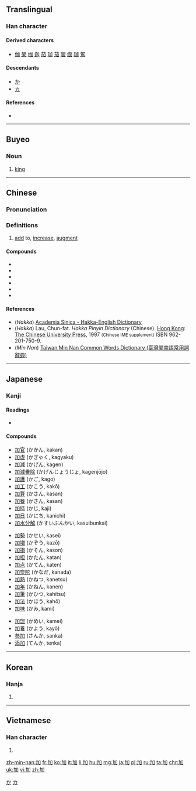 {{also|另}}
==Translingual==
{{stroke order|strokes=5}}

===Han character===
{{Han char|rn=19|rad=力|as=03|sn=5|four=4600<sub>0</sub>|canj=大尸口 (KSR)|ids=⿰[[力]][[口]]}}

====Derived characters====
* [[伽]] [[架]] [[枷]] [[迦]] [[茄]] [[珈]] [[笳]] [[袈]] [[痂]] [[跏]] [[駕]]

====Descendants====
* [[か]]
* [[カ]]

====References====
* {{Han ref|kx=0146.130|dkj=02297|dj=0329.020|hdz=10366.010|uh=52A0|ud=21152|bh=A55B|bd=42331}}

[[Category:Han characters from which hiragana were derived|か]]
[[Category:Han characters from which katakana were derived|カ]]

----

==Buyeo==
===Noun===
{{head|xpy|noun|tr=ga}}
# [[king]]

----

==Chinese==
{{zh-forms}}

===Pronunciation===
{{zh-pron
|m=jiā
|ma=y
|c=gaa1
|h=pfs=ka;hpy=ga1
|mn=ke/ka
|mn_note=ke - vernacular, ka - literary
|w=1ka
|mc=y
|oc=y
|cat=v
}}

===Definitions===
{{zh-hanzi}}

# [[add]] to, [[increase]], [[augment]]

====Compounds====
{{der-top}}
* {{zh-l|加倍|tr=jiābèi}}
* {{zh-l|加護病房|tr=jiā hù bìngfáng}}
* {{zh-l|加蓬|tr=Jiāpéng}}
* {{zh-l|加強|tr=jiāqiáng}}
* {{zh-l|加油|tr=jiāyóu}}
* {{zh-l|加油站|tr=jiāyóuzhàn}}
{{der-bottom}}

====References====
*(''Hakka'') [http://minhakka.ling.sinica.edu.tw/bkg/hakyin/search.php?DETAIL=1&LIMIT=id=10283&dbname=su_tian_1&graph=2 Academia Sinica - Hakka-English Dictionary]
*(''Hakka'') Lau, Chun-fat. ''Hakka Pinyin Dictionary'' (Chinese). [[Hong Kong]]: [[w:Chinese University of Hong Kong|The Chinese University Press]], 1997 <small>(Chinese IME supplement)</small> ISBN 962-201-750-9.
*(''Min Nan'') [http://twblg.dict.edu.tw/holodict_new/result_detail.jsp?n_no=1393&curpage=1&sample=%E5%8A%A0&radiobutton=1&querytarget=1&limit=20&pagenum=2&rowcount=40 Taiwan Min Nan Common Words Dictionary (臺灣閩南語常用詞辭典)]

----

==Japanese==

===Kanji===
{{ja-kanji|grade=4|rs=力03}}

====Readings====
* {{ja-readings|goon=[[け]] (ke)|kanon=[[か]] (ka)|kun=[[くわえる]] (kuwaeru), [[くわわる]] (kuwawaru)}}

====Compounds====
{{der-top}}
{{top3}}
* [[加官]] (かかん, kakan)
* [[加虐]] (かぎゃく, kagyaku)
* [[加減]] (かげん, kagen)
* [[加減乗除]] (かげんじょうじょ, kagenjōjo)
* [[加護]] (かご, kago)
* [[加工]] (かこう, kakō)
* [[加算]] (かさん, kasan)
* [[加餐]] (かさん, kasan)
* [[加持]] (かじ, kaji)
* [[加日]] (かにち, kanichi)
* [[加水分解]] (かすいぶんかい, kasuibunkai)
{{mid3}}
* [[加勢]] (かせい, kasei)
* [[加増]] (かぞう, kazō)
* [[加損]] (かそん, kason)
* [[加担]] (かたん, katan)
* [[加点]] (かてん, katen)
* [[加奈陀]] (かなだ, kanada)
* [[加熱]] (かねつ, kanetsu)
* [[加年]] (かねん, kanen)
* [[加筆]] (かひつ, kahitsu)
* [[加法]] (かほう, kahō)
* [[加味]] (かみ, kami)
{{mid3}}
* [[加盟]] (かめい, kamei)
* [[加養]] (かよう, kayō)
* [[参加]] (さんか, sanka)
* [[添加]] (てんか, tenka)
{{bottom}}
{{der-bottom}}

----

==Korean==

===Hanja===
{{ko-hanja|hangeul=[[가]]|mr=ka}}

# {{defn|lang=ko|sort=力03}}

----

==Vietnamese==

===Han character===
{{vi-hantu|[[gia]], [[chơ]]|rs=力03}}

# {{defn|lang=vi|sort=力03}}

[[zh-min-nan:加]]
[[fr:加]]
[[ko:加]]
[[it:加]]
[[li:加]]
[[hu:加]]
[[mg:加]]
[[ja:加]]
[[pl:加]]
[[ru:加]]
[[ta:加]]
[[chr:加]]
[[uk:加]]
[[vi:加]]
[[zh:加]]